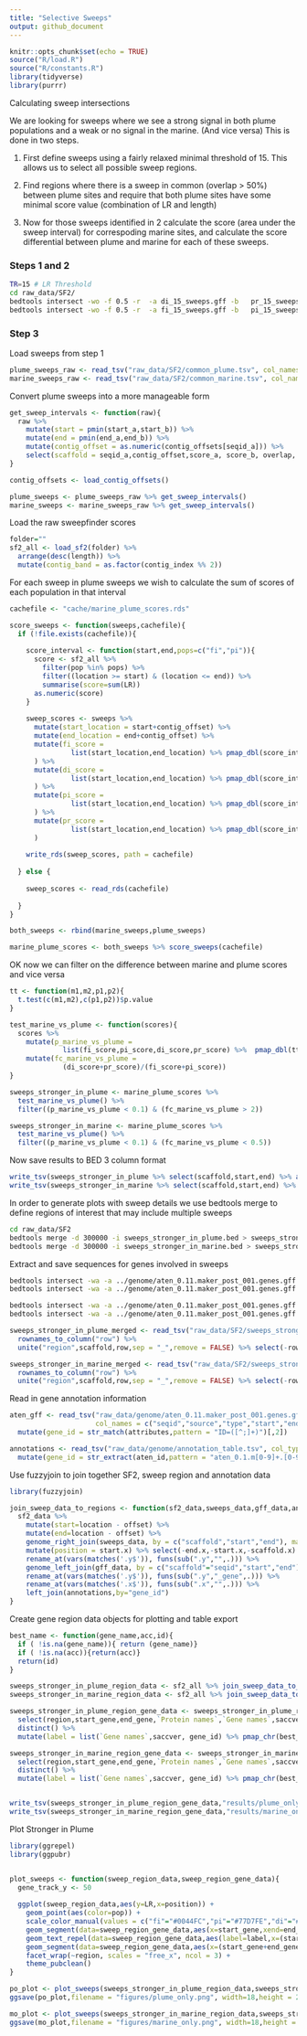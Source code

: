 ```yaml
---
title: "Selective Sweeps"
output: github_document
---
```


```r
knitr::opts_chunk$set(echo = TRUE)
source("R/load.R")
source("R/constants.R")
library(tidyverse)
library(purrr)
```

Calculating sweep intersections

We are looking for sweeps where we see a strong signal in both plume populations and a weak or no signal in the marine. (And vice versa)  This is done in two steps. 

1. First define sweeps using a fairly relaxed minimal threshold of 15.  This allows us to select all possible sweep regions.

2. Find regions where there is a sweep in common (overlap > 50%)  between plume sites and require that both plume sites have some minimal score value (combination of LR and length)

3. Now for those sweeps identified in 2 calculate the score (area under the sweep interval) for correspoding marine sites, and calculate the score differential between plume and marine for each of these sweeps.

### Steps 1 and 2

```bash
TR=15 # LR Threshold
cd raw_data/SF2/
bedtools intersect -wo -f 0.5 -r  -a di_15_sweeps.gff -b   pr_15_sweeps.gff | awk '($5-$4)>2 && ($14-$13)>2 && $6>100 && $15>100 {print $0}' > common_plume.tsv
bedtools intersect -wo -f 0.5 -r  -a fi_15_sweeps.gff -b   pi_15_sweeps.gff | awk '($5-$4)>2 && ($14-$13)>2 && $6>100 && $15>100 {print $0}' > common_marine.tsv
```

### Step 3

Load sweeps from step 1

```r
plume_sweeps_raw <- read_tsv("raw_data/SF2/common_plume.tsv", col_names = c(paste(gff_names(),"_a",sep=""),paste(gff_names(),"_b",sep=""),"overlap"), col_types = cols())
marine_sweeps_raw <- read_tsv("raw_data/SF2/common_marine.tsv", col_names = c(paste(gff_names(),"_a",sep=""),paste(gff_names(),"_b",sep=""),"overlap"), col_types = cols())
```

Convert plume sweeps into a more manageable form

```r
get_sweep_intervals <- function(raw){
  raw %>% 
    mutate(start = pmin(start_a,start_b)) %>% 
    mutate(end = pmin(end_a,end_b)) %>%
    mutate(contig_offset = as.numeric(contig_offsets[seqid_a])) %>% 
    select(scaffold = seqid_a,contig_offset,score_a, score_b, overlap, start, end)
}

contig_offsets <- load_contig_offsets()

plume_sweeps <- plume_sweeps_raw %>% get_sweep_intervals()
marine_sweeps <- marine_sweeps_raw %>% get_sweep_intervals()
```

Load the raw sweepfinder scores

```r
folder=""
sf2_all <- load_sf2(folder) %>% 
  arrange(desc(length)) %>% 
  mutate(contig_band = as.factor(contig_index %% 2))
```

For each sweep in plume sweeps we wish to calculate the sum of scores of each population in that interval

```r
cachefile <- "cache/marine_plume_scores.rds"

score_sweeps <- function(sweeps,cachefile){
  if (!file.exists(cachefile)){
    
    score_interval <- function(start,end,pops=c("fi","pi")){
      score <- sf2_all %>%
        filter(pop %in% pops) %>% 
        filter((location >= start) & (location <= end)) %>% 
        summarise(score=sum(LR))
      as.numeric(score)
    }
    
    sweep_scores <- sweeps %>% 
      mutate(start_location = start+contig_offset) %>% 
      mutate(end_location = end+contig_offset) %>% 
      mutate(fi_score = 
               list(start_location,end_location) %>% pmap_dbl(score_interval,c("fi"))
      ) %>% 
      mutate(di_score = 
               list(start_location,end_location) %>% pmap_dbl(score_interval,c("di"))
      ) %>% 
      mutate(pi_score = 
               list(start_location,end_location) %>% pmap_dbl(score_interval,c("pi"))
      ) %>% 
      mutate(pr_score = 
               list(start_location,end_location) %>% pmap_dbl(score_interval,c("pr"))
      )  
    
    write_rds(sweep_scores, path = cachefile)
    
  } else {
    
    sweep_scores <- read_rds(cachefile)
    
  }
}

both_sweeps <- rbind(marine_sweeps,plume_sweeps)

marine_plume_scores <- both_sweeps %>% score_sweeps(cachefile)

```

OK now we can filter on the difference between marine and plume scores and vice versa

```r
tt <- function(m1,m2,p1,p2){
  t.test(c(m1,m2),c(p1,p2))$p.value
}

test_marine_vs_plume <- function(scores){
  scores %>% 
    mutate(p_marine_vs_plume = 
             list(fi_score,pi_score,di_score,pr_score) %>%  pmap_dbl(tt)) %>% 
    mutate(fc_marine_vs_plume = 
             (di_score+pr_score)/(fi_score+pi_score)) 
}

sweeps_stronger_in_plume <- marine_plume_scores %>% 
  test_marine_vs_plume() %>% 
  filter((p_marine_vs_plume < 0.1) & (fc_marine_vs_plume > 2))

sweeps_stronger_in_marine <- marine_plume_scores %>% 
  test_marine_vs_plume() %>% 
  filter((p_marine_vs_plume < 0.1) & (fc_marine_vs_plume < 0.5))
```

Now save results to BED 3 column format

```r
write_tsv(sweeps_stronger_in_plume %>% select(scaffold,start,end) %>% arrange(scaffold, start), path = "raw_data/SF2/sweeps_stronger_in_plume.bed",col_names = FALSE)
write_tsv(sweeps_stronger_in_marine %>% select(scaffold,start,end) %>% arrange(scaffold, start), path = "raw_data/SF2/sweeps_stronger_in_marine.bed",col_names = FALSE)
```

In order to generate plots with sweep details we use bedtools merge to define regions of interest that may include multiple sweeps

```bash
cd raw_data/SF2
bedtools merge -d 300000 -i sweeps_stronger_in_plume.bed > sweeps_stronger_in_plume_merged.bed
bedtools merge -d 300000 -i sweeps_stronger_in_marine.bed > sweeps_stronger_in_marine_merged.bed
```

Extract and save sequences for genes involved in sweeps

```bash
bedtools intersect -wa -a ../genome/aten_0.11.maker_post_001.genes.gff -b sweeps_stronger_in_plume_merged.bed  | grep 'mRNA' | sed -E 's/.*(aten_0.1.m1.[0-9]+.m[0-9]+).*/\1/' | xargs samtools faidx ../genome/aten_0.11.maker_post_001.proteins.fasta > stronger_in_plume_genes_aa.fasta
bedtools intersect -wa -a ../genome/aten_0.11.maker_post_001.genes.gff -b sweeps_stronger_in_plume_merged.bed  | grep 'mRNA' | sed -E 's/.*(aten_0.1.m1.[0-9]+.m[0-9]+).*/\1/' | xargs samtools faidx ../genome/aten_0.11.maker_post_001.transcripts.fasta > stronger_in_plume_genes_na.fasta

bedtools intersect -wa -a ../genome/aten_0.11.maker_post_001.genes.gff -b sweeps_stronger_in_marine_merged.bed  | grep 'mRNA' | sed -E 's/.*(aten_0.1.m1.[0-9]+.m[0-9]+).*/\1/' | xargs samtools faidx ../genome/aten_0.11.maker_post_001.proteins.fasta > stronger_in_marine_genes_aa.fasta
bedtools intersect -wa -a ../genome/aten_0.11.maker_post_001.genes.gff -b sweeps_stronger_in_marine_merged.bed  | grep 'mRNA' | sed -E 's/.*(aten_0.1.m1.[0-9]+.m[0-9]+).*/\1/' | xargs samtools faidx ../genome/aten_0.11.maker_post_001.transcripts.fasta > stronger_in_marine_genes_na.fasta
```

```r
sweeps_stronger_in_plume_merged <- read_tsv("raw_data/SF2/sweeps_stronger_in_plume_merged.bed",col_names = c("scaffold","start","end"), col_types = cols()) %>% 
  rownames_to_column("row") %>% 
  unite("region",scaffold,row,sep = "_",remove = FALSE) %>% select(-row)

sweeps_stronger_in_marine_merged <- read_tsv("raw_data/SF2/sweeps_stronger_in_marine_merged.bed",col_names = c("scaffold","start","end"), col_types = cols()) %>% 
  rownames_to_column("row") %>% 
  unite("region",scaffold,row,sep = "_",remove = FALSE) %>% select(-row)
```

Read in gene annotation information

```r
aten_gff <- read_tsv("raw_data/genome/aten_0.11.maker_post_001.genes.gff",
                     col_names = c("seqid","source","type","start","end","score","strand","phase","attributes"), col_types = cols()) %>% 
  mutate(gene_id = str_match(attributes,pattern = "ID=([^;]+)")[,2])

annotations <- read_tsv("raw_data/genome/annotation_table.tsv", col_types = cols()) %>% 
  mutate(gene_id = str_extract(aten_id,pattern = "aten_0.1.m[0-9]+.[0-9]+"))
```

Use fuzzyjoin to join together SF2, sweep region and annotation data

```r
library(fuzzyjoin)

join_sweep_data_to_regions <- function(sf2_data,sweeps_data,gff_data,annotations){
  sf2_data %>% 
    mutate(start=location - offset) %>% 
    mutate(end=location - offset) %>% 
    genome_right_join(sweeps_data, by = c("scaffold","start","end"), maxgap = 20000) %>% 
    mutate(position = start.x) %>% select(-end.x,-start.x,-scaffold.x) %>% 
    rename_at(vars(matches('.y$')), funs(sub(".y","",.))) %>% 
    genome_left_join(gff_data, by = c("scaffold"="seqid","start","end")) %>%  filter(type %in% c("gene",NA)) %>% 
    rename_at(vars(matches('.y$')), funs(sub(".y","_gene",.))) %>%
    rename_at(vars(matches('.x$')), funs(sub(".x","",.))) %>% 
    left_join(annotations,by="gene_id")
}
```

Create gene region data objects for plotting and table export

```r
best_name <- function(gene_name,acc,id){
  if ( !is.na(gene_name)){ return (gene_name)}
  if ( !is.na(acc)){return(acc)}
  return(id)
}

sweeps_stronger_in_plume_region_data <- sf2_all %>% join_sweep_data_to_regions(sweeps_stronger_in_plume_merged,aten_gff,annotations)
sweeps_stronger_in_marine_region_data <- sf2_all %>% join_sweep_data_to_regions(sweeps_stronger_in_marine_merged,aten_gff,annotations)

sweeps_stronger_in_plume_region_gene_data <- sweeps_stronger_in_plume_region_data %>% 
  select(region,start_gene,end_gene,`Protein names`,`Gene names`,saccver, gene_id) %>% 
  distinct() %>% 
  mutate(label = list(`Gene names`,saccver, gene_id) %>% pmap_chr(best_name))

sweeps_stronger_in_marine_region_gene_data <- sweeps_stronger_in_marine_region_data %>% 
  select(region,start_gene,end_gene,`Protein names`,`Gene names`,saccver, gene_id) %>% 
  distinct() %>% 
  mutate(label = list(`Gene names`,saccver, gene_id) %>% pmap_chr(best_name))


write_tsv(sweeps_stronger_in_plume_region_gene_data,"results/plume_only_sweep_genes.tsv")
write_tsv(sweeps_stronger_in_marine_region_gene_data,"results/marine_only_sweep_genes.tsv")
```



Plot Stronger in Plume

```r
library(ggrepel)
library(ggpubr)


plot_sweeps <- function(sweep_region_data,sweep_region_gene_data){
  gene_track_y <- 50
  
  ggplot(sweep_region_data,aes(y=LR,x=position)) + 
    geom_point(aes(color=pop)) + 
    scale_color_manual(values = c("fi"="#0044FC","pi"="#77D7FE","di"="#93510C","pr"="#FFD27D","mi"="#148D13")) +
    geom_segment(data=sweep_region_gene_data,aes(x=start_gene,xend=end_gene,y=-gene_track_y,yend=-gene_track_y), size=2) +
    geom_text_repel(data=sweep_region_gene_data,aes(label=label,x=(start_gene+end_gene)/2,y=-gene_track_y), size = 3) +
    geom_segment(data=sweep_region_gene_data,aes(x=(start_gene+end_gene-100)/2,xend=(start_gene+end_gene+100)/2,y=-gene_track_y,yend=-gene_track_y), size = 3, color="red") +
    facet_wrap(~region, scales = "free_x", ncol = 3) +
    theme_pubclean()
}

po_plot <- plot_sweeps(sweeps_stronger_in_plume_region_data,sweeps_stronger_in_plume_region_gene_data)
ggsave(po_plot,filename = "figures/plume_only.png", width=18,height = 24)

mo_plot <- plot_sweeps(sweeps_stronger_in_marine_region_data,sweeps_stronger_in_marine_region_gene_data)
ggsave(mo_plot,filename = "figures/marine_only.png", width=18,height = 24)
```











